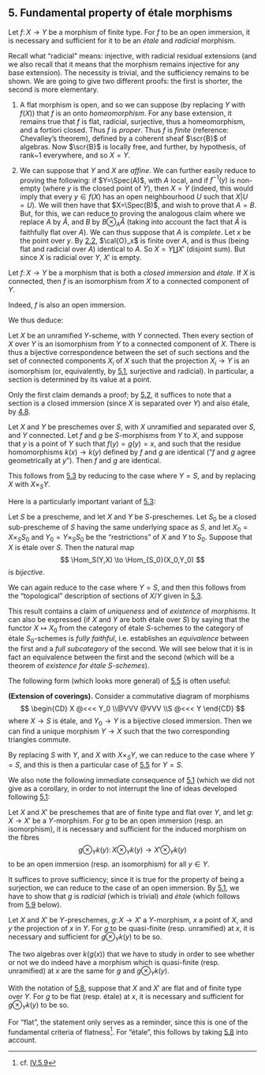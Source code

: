 ## 5. Fundamental property of étale morphisms {#I.5}

::: {.itenv #I.5.1 title="Theorem 5.1"}
Let $f\colon X\to Y$ be a morphism of finite type.
For $f$ to be an open immersion, it is necessary and sufficient for it to be an _étale_ and _radicial_ morphism.
:::

::: {.proof}
Recall what "radicial" means: injective, with radicial residual extensions (and we also recall that it means that the morphism remains injective for any base extension).
The necessity is trivial, and the sufficiency remains to be shown.
We are going to give two different proofs: the first is shorter, the second is more elementary.

1. A flat morphism is open, and so we can suppose (by replacing $Y$ with $f(X)$) that $f$ is an onto _homeomorphism_.
    For any base extension, it remains true that $f$ is flat, radicial, surjective, thus a homeomorphism, and a fortiori closed.
    Thus $f$ is _proper_.
    Thus $f$ is _finite_ (reference: Chevalley's theorem), defined by a coherent sheaf $\scr{B}$ of algebras.
    Now $\scr{B}$ is locally free, and further, by hypothesis, of rank~$1$ everywhere, and so $X=Y$.

2. We can suppose that $Y$ and $X$ are _affine_.
    We can further easily reduce to proving the following:
    if $Y=\Spec(A)$, with $A$ local, and if $f^{-1}(y)$ is non-empty (where $y$ is the closed point of $Y$), then $X=Y$ (indeed, this would imply that every $y\in f(X)$ has an open neighbourhood $U$ such that $X|U=U$).
    We will then have that $X=\Spec(B)$, and wish to prove that $A=B$.
    But, for this, we can reduce to proving the analogous claim where we replace $A$ by $\hat{A}$, and $B$ by $B\otimes_A\hat{A}$
    (taking into account the fact that $\hat{A}$ is faithfully flat over $A$).
    We can thus suppose that $A$ is _complete_.
    Let $x$ be the point over $y$.
    By [2.2](#I.2.2), $\cal{O}_x$ is finite over $A$, and is thus (being flat and radicial over $A$) identical to $A$.
    So $X=Y\coprod X'$ (disjoint sum).
    But since $X$ is radicial over $Y$, $X'$ is empty.
:::

::: {.itenv #I.5.2 title="Corollary 5.2"}
Let $f\colon X\to Y$ be a morphism that is both a _closed immersion_ and _étale_.
If $X$ is connected, then $f$ is an isomorphism from $X$ to a connected component of $Y$.
:::

::: {.proof}
Indeed, $f$ is also an open immersion.
:::

We thus deduce:

\oldpage{7}

::: {.itenv #I.5.3 title="Corollary 5.3"}
Let $X$ be an unramified $Y$-scheme, with $Y$ connected.
Then every section of $X$ over $Y$ is an isomorphism from $Y$ to a connected component of $X$.
There is thus a bijective correspondence between the set of such sections and the set of connected components $X_i$ of $X$ such that the projection $X_i\to Y$ is an isomorphism (or, equivalently, by [5.1](#I.5.1), surjective and radicial).
In particular, a section is determined by its value at a point.
:::

::: {.proof}
Only the first claim demands a proof;
by [5.2](#I.5.2), it suffices to note that a section is a closed immersion (since $X$ is separated over $Y$) and also étale, by [4.8](#I.4.8).
:::

::: {.itenv #I.5.4 title="Corollary 5.4"}
Let $X$ and $Y$ be preschemes over $S$, with $X$ unramified and separated over $S$, and $Y$ connected.
Let $f$ and $g$ be $S$-morphisms from $Y$ to $X$, and suppose that $y$ is a point of $Y$ such that $f(y)=g(y)=x$, and such that the residue homomorphisms $k(x)\to k(y)$ defined by $f$ and $g$ are identical ("$f$ and $g$ agree geometrically at $y$").
Then $f$ and $g$ are identical.
:::

::: {.proof}
This follows from [5.3](#I.5.3) by reducing to the case where $Y=S$, and by replacing $X$ with $X\times_S Y$.
:::

Here is a particularly important variant of [5.3](#I.5.3):

::: {.itenv #I.5.5 title="Theorem 5.5"}
Let $S$ be a prescheme, and let $X$ and $Y$ be $S$-preschemes.
Let $S_0$ be a closed sub-prescheme of $S$ having the same underlying space as $S$, and let $X_0=X\times_S S_0$ and $Y_0=Y\times_S S_0$ be the "restrictions" of $X$ and $Y$ to $S_0$.
Suppose that $X$ is étale over $S$.
Then the natural map
$$
  \Hom_S(Y,X) \to \Hom_{S_0}(X_0,Y_0)
$$
is _bijective_.
:::

::: {.proof}
We can again reduce to the case where $Y=S$, and then this follows from the "topological" description of sections of $X/Y$ given in [5.3](#I.5.3).
:::

::: {.rmenv title="Scholium"}
This result contains a claim of _uniqueness_ and of _existence_ of _morphisms_.
It can also be expressed (if $X$ and $Y$ are both étale over $S$) by saying that the functor $X\mapsto X_0$ from the category of étale $S$-schemes to the category of étale $S_0$-schemes is _fully faithful_, i.e. establishes an _equivalence_ between the first and a _full subcategory_ of the second.
We will see below that it is in fact an equivalence between the first and the second (which will be a theorem of _existence for étale $S$-schemes_).
:::

\oldpage{8}

The following form (which looks more general) of [5.5](#I.5.5) is often useful:

::: {.itenv #I.5.6 title="Corollary 5.6"}
**(Extension of coverings).**
Consider a commutative diagram of morphisms
$$
  \begin{CD}
    X @<<< Y_0
  \\@VVV @VVV
  \\S @<<< Y
  \end{CD}
$$
where $X\to S$ is étale, and $Y_0\to Y$ is a bijective closed immersion.
Then we can find a unique morphism $Y\to X$ such that the two corresponding triangles commute.
:::

::: {.proof}
By replacing $S$ with $Y$, and $X$ with $X\times_S Y$, we can reduce to the case where $Y=S$, and this is then a particular case of [5.5](#I.5.5) for $Y=S$.
:::

We also note the following immediate consequence of [5.1](#I.5.1) (which we did not give as a corollary, in order to not interrupt the line of ideas developed following [5.1](#I.5.1):

::: {.itenv #I.5.7 title="Proposition 5.7"}
Let $X$ and $X'$ be preschemes that are of finite type and flat over $Y$, and let $g\colon X\to X'$ be a $Y$-morphism.
For $g$ to be an open immersion (resp. an isomorphism), it is necessary and sufficient for the induced morphism on the fibres
$$
  g\otimes_Y k(y)\colon
  X\otimes_Y k(y) \to X'\otimes_Y k(y)
$$
to be an open immersion (resp. an isomorphism) for all $y\in Y$.
:::

::: {.proof}
It suffices to prove sufficiency;
since it is true for the property of being a surjection, we can reduce to the case of an open immersion.
By [5.1](#I.5.1), we have to show that $g$ is _radicial_ (which is trivial) and _étale_ (which follows from [5.9](#I.5.9) below).
:::

::: {.itenv #I.5.8 title="Corollary 5.8"}
Let $X$ and $X'$ be $Y$-preschemes, $g\colon X\to X'$ a $Y$-morphism, $x$ a point of $X$, and $y$ the projection of $x$ in $Y$.
For $g$ to be quasi-finite (resp. unramified) at $x$, it is necessary and sufficient for $g\otimes_Y k(y)$ to be so.
:::

::: {.proof}
The two algebras over $k(g(x))$ that we have to study in order to see whether or not we do indeed have a morphism which is quasi-finite (resp. unramified) at $x$ are the same for $g$ and $g\otimes_Y k(y)$.
:::

\oldpage{9}

::: {.itenv #I.5.9 title="Corollary 5.9"}
With the notation of [5.8](#I.5.8), suppose that $X$ and $X'$ are flat and of finite type over $Y$.
For $g$ to be flat (resp. étale) at $x$, it is necessary and sufficient for $g\otimes_Y k(y)$ to be so.
:::

::: {.proof}
For "flat", the statement only serves as a reminder, since this is one of the fundamental criteria of flatness^[cf. [IV.5.9](#IV.5.9)].
For "étale", this follows by taking [5.8](#I.5.8) into account.
:::